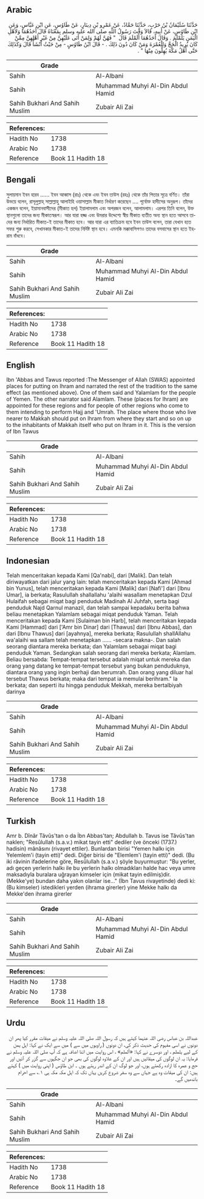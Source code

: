 ## Arabic


<div dir="rtl" lang="ar" style={{fontSize:'larger',backgroundColor:'#f8f9fa',padding:20}}>
حَدَّثَنَا سُلَيْمَانُ بْنُ حَرْبٍ، حَدَّثَنَا حَمَّادٌ، عَنْ عَمْرِو بْنِ دِينَارٍ، عَنْ طَاوُسٍ، عَنِ ابْنِ عَبَّاسٍ، وَعَنِ ابْنِ طَاوُسٍ، عَنْ أَبِيهِ، قَالاَ وَقَّتَ رَسُولُ اللَّهِ صلى الله عليه وسلم بِمَعْنَاهُ قَالَ أَحَدُهُمَا وَلأَهْلِ الْيَمَنِ يَلَمْلَمَ ‏.‏ وَقَالَ أَحَدُهُمَا أَلَمْلَمَ قَالَ ‏ "‏ فَهُنَّ لَهُمْ وَلِمَنْ أَتَى عَلَيْهِنَّ مِنْ غَيْرِ أَهْلِهِنَّ مِمَّنْ كَانَ يُرِيدُ الْحَجَّ وَالْعُمْرَةَ وَمَنْ كَانَ دُونَ ذَلِكَ ‏.‏ - قَالَ ابْنُ طَاوُسٍ - مِنْ حَيْثُ أَنْشَأَ قَالَ وَكَذَلِكَ حَتَّى أَهْلُ مَكَّةَ يُهِلُّونَ مِنْهَا ‏"‏ ‏.‏
</div>
<div style={{backgroundColor:'#f8f9fa',padding:20, marginBottom: 10}}><table> <thead> <tr> <th>Grade</th> <th></th> </tr> </thead> <tbody> <tr><td>Sahih</td><td>Al-Albani</td></tr><tr><td>Sahih</td><td>Muhammad Muhyi Al-Din Abdul Hamid</td></tr><tr><td>Sahih Bukhari And Sahih Muslim</td><td>Zubair Ali Zai</td></tr></tbody></table><table> <thead> <tr> <th>References:</th> <th></th> </tr> </thead> <tbody><tr><td>Hadith No</td><td>1738</td></tr><tr><td>Arabic No</td><td>1738</td></tr><tr><td>Reference</td><td>Book 11 Hadith 18</td></tr></tbody></table></div>

## Bengali


<div dir="ltr" lang="bn" style={{fontSize:'larger',backgroundColor:'#f8f9fa',padding:20}}>
সুলায়মান ইবন হারব ...... ইবন আব্বাস (রাঃ) থেকে এবং ইবন তাউস (রহঃ) থেকে তাঁর পিতার সূত্রে বর্ণিত। তাঁরা উভয়ে বলেন, রাসূলুল্লাহ্ সাল্লাল্লাহু আলাইহি ওয়াসাল্লাম মীকাত নির্ধারণ করেছেন .... পূর্বোক্ত হাদীসের অনুরূপ। তাঁদের একজন বলেন, ইয়ামানবাসীদের (মীকাত হল) ইয়ালামলাম এবং অপরজন বলেন, আলামলাম। এরপর তিনি বলেন, উক্ত স্থানগুলো তাদের জন্য মীকাতস্বরূপ। আর যারা হজ্জ এবং উমরার উদ্দেশ্যে স্বীয় মীকাত ব্যতীত অন্য স্থান হতে আসবে তাদের জন্য নির্ধারিত মীকাত-ই তাদের মীকাত হবে। আর যারা এর ব্যাতিক্রম হবে ইবন তাউস বলেন, তারা যেখান হতে সফর শুরু করবে, সেখানকার মীকাত-ই তাদের নির্দিষ্ট স্থান হবে। এমনকি মক্কাবাসিগণও তাদের বসবাসের স্থান হতে ইহরাম বাঁধবে।
</div>
<div style={{backgroundColor:'#f8f9fa',padding:20, marginBottom: 10}}><table> <thead> <tr> <th>Grade</th> <th></th> </tr> </thead> <tbody> <tr><td>Sahih</td><td>Al-Albani</td></tr><tr><td>Sahih</td><td>Muhammad Muhyi Al-Din Abdul Hamid</td></tr><tr><td>Sahih Bukhari And Sahih Muslim</td><td>Zubair Ali Zai</td></tr></tbody></table><table> <thead> <tr> <th>References:</th> <th></th> </tr> </thead> <tbody><tr><td>Hadith No</td><td>1738</td></tr><tr><td>Arabic No</td><td>1738</td></tr><tr><td>Reference</td><td>Book 11 Hadith 18</td></tr></tbody></table></div>

## English


<div dir="ltr" lang="en" style={{fontSize:'larger',backgroundColor:'#f8f9fa',padding:20}}>
Ibn 'Abbas and Tawus reported :The Messenger of Allah (SWAS) appointed places for putting on Ihram and narrated the rest of the tradition to the same effect (as mentioned above). One of them said and Yalamlam for the people of Yemen. The other narrator said Alamlam. These (places for Ihram) are appointed for these regions and for people of other regions who come to them intending to perform Hajj and 'Umrah. The place where those who live nearer to Makkah should put on Ihram from where they start and so on up to the inhabitants of Makkah itself who put on Ihram in it. This is the version of Ibn Tawus
</div>
<div style={{backgroundColor:'#f8f9fa',padding:20, marginBottom: 10}}><table> <thead> <tr> <th>Grade</th> <th></th> </tr> </thead> <tbody> <tr><td>Sahih</td><td>Al-Albani</td></tr><tr><td>Sahih</td><td>Muhammad Muhyi Al-Din Abdul Hamid</td></tr><tr><td>Sahih Bukhari And Sahih Muslim</td><td>Zubair Ali Zai</td></tr></tbody></table><table> <thead> <tr> <th>References:</th> <th></th> </tr> </thead> <tbody><tr><td>Hadith No</td><td>1738</td></tr><tr><td>Arabic No</td><td>1738</td></tr><tr><td>Reference</td><td>Book 11 Hadith 18</td></tr></tbody></table></div>

## Indonesian


<div dir="ltr" lang="id" style={{fontSize:'larger',backgroundColor:'#f8f9fa',padding:20}}>
Telah menceritakan kepada Kami [Qa'nabi], dari [Malik]. Dan telah diriwayatkan dari jalur yang lain: telah menceritakan kepada Kami [Ahmad bin Yunus], telah menceritakan kepada Kami [Malik] dari [Nafi'] dari [Ibnu Umar], ia berkata; Rasulullah shallallahu 'alaihi wasallam menetapkan Dzul Hulaifah sebagai miqat bagi penduduk Madinah Al Juhfah, serta bagi penduduk Najd Qarnul manazil, dan telah sampai kepadaku berita bahwa beliau menetapkan Yalamlam sebagai miqat penduduk Yaman. Telah menceritakan kepada Kami [Sulaiman bin Harb], telah menceritakan kepada Kami [Hammad] dari ['Amr bin Dinar] dari [Thawus] dari [Ibnu Abbas], dan dari [Ibnu Thawus] dari [ayahnya], mereka berkata; Rasulullah shallAllahu wa'alaihi wa sallam telah menetapkan …… -secara makna-. Dan salah seorang diantara mereka berkata; dan Yalamlam sebagai miqat bagi penduduk Yaman. Sedangkan salah seorang dari mereka berkata; Alamlam. Beliau bersabda: Tempat-tempat tersebut adalah miqat untuk mereka dan orang yang datang ke tempat-tempat tersebut yang bukan penduduknya, diantara orang yang ingin berhaji dan berumrah. Dan orang yang diluar hal tersebut Thawus berkata; maka dari tempat ia memulai berihram." Ia berkata; dan seperti itu hingga penduduk Mekkah, mereka bertalbiyah darinya
</div>
<div style={{backgroundColor:'#f8f9fa',padding:20, marginBottom: 10}}><table> <thead> <tr> <th>Grade</th> <th></th> </tr> </thead> <tbody> <tr><td>Sahih</td><td>Al-Albani</td></tr><tr><td>Sahih</td><td>Muhammad Muhyi Al-Din Abdul Hamid</td></tr><tr><td>Sahih Bukhari And Sahih Muslim</td><td>Zubair Ali Zai</td></tr></tbody></table><table> <thead> <tr> <th>References:</th> <th></th> </tr> </thead> <tbody><tr><td>Hadith No</td><td>1738</td></tr><tr><td>Arabic No</td><td>1738</td></tr><tr><td>Reference</td><td>Book 11 Hadith 18</td></tr></tbody></table></div>

## Turkish


<div dir="ltr" lang="tr" style={{fontSize:'larger',backgroundColor:'#f8f9fa',padding:20}}>
Amr b. Dînâr Tâvûs'tan o da İbn Abbas'tan; Abdullah b. Tavus ise Tâvûs'tan naklen; "Resûlullah (s.a.v.) mikat tayin etti" dediler (ve önceki (1737.) hadisin) mânâsını (rivayet ettiler). Bunlardan birisi "Yemen halkı için Yelemlem'i (tayin etti)" dedi. Diğer birisi de "Elemlem'i (tayin etti)" dedi. (Bu iki râvinin ifadelerine göre, Resûlullah (s.a.v.) şöyle buyurmuştur: "Bu yerler, adı geçen yerlerin halkı ile bu yerlerin halkı olmadıkları halde hac veya umre maksadıyla buralara uğrayan kimseler için (mikat tayin edilmiş)dir. (Mekke'ye) bundan daha yakın olanlar ise..." (İbn Tavus rivayetinde) dedi ki: (Bu kimseler) istedikleri yerden (ihrama girerler) yine Mekke halkı da Mekke'den ihrama girerler
</div>
<div style={{backgroundColor:'#f8f9fa',padding:20, marginBottom: 10}}><table> <thead> <tr> <th>Grade</th> <th></th> </tr> </thead> <tbody> <tr><td>Sahih</td><td>Al-Albani</td></tr><tr><td>Sahih</td><td>Muhammad Muhyi Al-Din Abdul Hamid</td></tr><tr><td>Sahih Bukhari And Sahih Muslim</td><td>Zubair Ali Zai</td></tr></tbody></table><table> <thead> <tr> <th>References:</th> <th></th> </tr> </thead> <tbody><tr><td>Hadith No</td><td>1738</td></tr><tr><td>Arabic No</td><td>1738</td></tr><tr><td>Reference</td><td>Book 11 Hadith 18</td></tr></tbody></table></div>

## Urdu


<div dir="rtl" lang="ur" style={{fontSize:'larger',backgroundColor:'#f8f9fa',padding:20}}>
عبداللہ بن عباس رضی اللہ عنہما کہتے ہیں کہ رسول اللہ صلی اللہ علیہ وسلم نے میقات مقرر کیا پھر ان دونوں نے اسی مفہوم کی حدیث ذکر کی، ان دونوں ( راویوں میں سے ) میں سے ایک نے کہا: اہل یمن کے لیے یلملم ، اور دوسرے نے کہا: «ألملم» ، اس روایت میں اتنا اضافہ ہے کہ آپ صلی اللہ علیہ وسلم نے فرمایا: یہ ان لوگوں کی میقاتیں ہیں اور ان کے علاوہ لوگوں کی بھی جو ان جگہوں سے گزر کر آئیں اور حج و عمرہ کا ارادہ رکھتے ہوں، اور جو لوگ ان کے اندر رہتے ہوں ۔ ابن طاؤس ( اپنی روایت میں ) کہتے ہیں: ان کی میقات وہ ہے جہاں سے وہ سفر شروع کریں یہاں تک کہ اہل مکہ مکہ ہی ۱؎ سے احرام باندھیں گے۔
</div>
<div style={{backgroundColor:'#f8f9fa',padding:20, marginBottom: 10}}><table> <thead> <tr> <th>Grade</th> <th></th> </tr> </thead> <tbody> <tr><td>Sahih</td><td>Al-Albani</td></tr><tr><td>Sahih</td><td>Muhammad Muhyi Al-Din Abdul Hamid</td></tr><tr><td>Sahih Bukhari And Sahih Muslim</td><td>Zubair Ali Zai</td></tr></tbody></table><table> <thead> <tr> <th>References:</th> <th></th> </tr> </thead> <tbody><tr><td>Hadith No</td><td>1738</td></tr><tr><td>Arabic No</td><td>1738</td></tr><tr><td>Reference</td><td>Book 11 Hadith 18</td></tr></tbody></table></div>